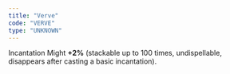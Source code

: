 ```yaml
---
title: "Verve"
code: "VERVE"
type: "UNKNOWN"
---
```


Incantation Might **+2%** (stackable up to 100 times, undispellable, disappears after casting a basic incantation).